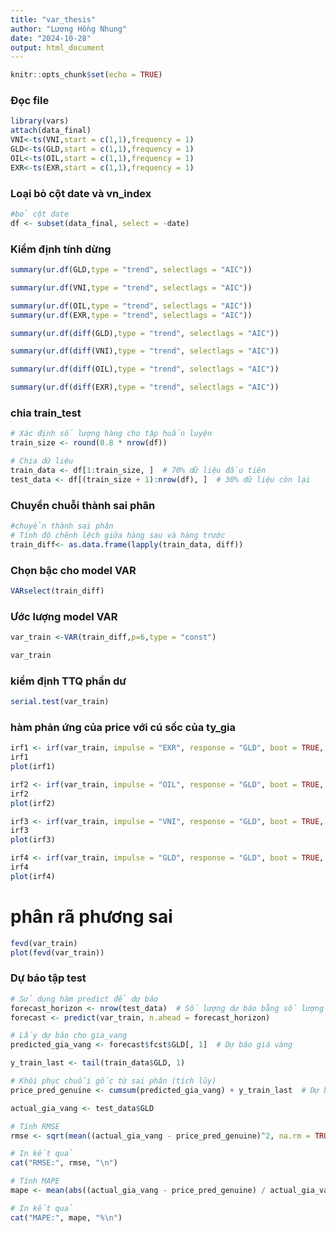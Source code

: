```yaml
---
title: "var_thesis"
author: "Lương Hồng Nhung"
date: "2024-10-28"
output: html_document
---
```


```r
knitr::opts_chunk$set(echo = TRUE)
```

### Đọc file 
```r
library(vars)
attach(data_final)
VNI<-ts(VNI,start = c(1,1),frequency = 1)
GLD<-ts(GLD,start = c(1,1),frequency = 1)
OIL<-ts(OIL,start = c(1,1),frequency = 1)
EXR<-ts(EXR,start = c(1,1),frequency = 1)
```


### Loại bỏ cột date và vn_index

```r
#bỏ cột date
df <- subset(data_final, select = -date)
```
### Kiểm định tính dừng
```r
summary(ur.df(GLD,type = "trend", selectlags = "AIC"))
```
```r
summary(ur.df(VNI,type = "trend", selectlags = "AIC"))
```
```r
summary(ur.df(OIL,type = "trend", selectlags = "AIC"))
summary(ur.df(EXR,type = "trend", selectlags = "AIC"))
```
```r
summary(ur.df(diff(GLD),type = "trend", selectlags = "AIC"))
```
```r
summary(ur.df(diff(VNI),type = "trend", selectlags = "AIC"))
```
```r
summary(ur.df(diff(OIL),type = "trend", selectlags = "AIC"))
```
```r
summary(ur.df(diff(EXR),type = "trend", selectlags = "AIC"))
```

### chia train_test
```r
# Xác định số lượng hàng cho tập huấn luyện
train_size <- round(0.8 * nrow(df))

# Chia dữ liệu
train_data <- df[1:train_size, ]  # 70% dữ liệu đầu tiên
test_data <- df[(train_size + 1):nrow(df), ]  # 30% dữ liệu còn lại

```


### Chuyển chuỗi thành sai phân
```r
#chuyển thành sai phân 
# Tính độ chênh lệch giữa hàng sau và hàng trước
train_diff<- as.data.frame(lapply(train_data, diff))

```


### Chọn bậc cho model VAR
```r
VARselect(train_diff)
```

### Ước lượng model VAR
```r
var_train <-VAR(train_diff,p=6,type = "const")
```

```r
var_train
```

### kiểm định TTQ phần dư
```r
serial.test(var_train)
```
### hàm phản ứng của price với cú sốc của ty_gia
```r
irf1 <- irf(var_train, impulse = "EXR", response = "GLD", boot = TRUE, runs = 100,ci=0.95)
irf1
plot(irf1)
```
```r
irf2 <- irf(var_train, impulse = "OIL", response = "GLD", boot = TRUE, runs = 100,ci=0.95)
irf2
plot(irf2)
```
```r
irf3 <- irf(var_train, impulse = "VNI", response = "GLD", boot = TRUE, runs = 100,ci=0.95)
irf3
plot(irf3)
```
```r
irf4 <- irf(var_train, impulse = "GLD", response = "GLD", boot = TRUE, runs = 100,ci=0.95)
irf4
plot(irf4)
```

# phân rã phương sai 
```r
fevd(var_train)
plot(fevd(var_train))
```
### Dự báo tập test 

```r
# Sử dụng hàm predict để dự báo
forecast_horizon <- nrow(test_data)  # Số lượng dự báo bằng số lượng quan sát trong tập kiểm tra
forecast <- predict(var_train, n.ahead = forecast_horizon)

# Lấy dự báo cho gia_vang
predicted_gia_vang <- forecast$fcst$GLD[, 1]  # Dự báo giá vàng

```
```r
y_train_last <- tail(train_data$GLD, 1)
```
```r
# Khôi phục chuỗi gốc từ sai phân (tích lũy)
price_pred_genuine <- cumsum(predicted_gia_vang) + y_train_last  # Dự báo chuỗi gốc từ sai phân dự báo
```



```r
actual_gia_vang <- test_data$GLD
```


```r
# Tính RMSE
rmse <- sqrt(mean((actual_gia_vang - price_pred_genuine)^2, na.rm = TRUE))

# In kết quả
cat("RMSE:", rmse, "\n")
```
```r

# Tính MAPE
mape <- mean(abs((actual_gia_vang - price_pred_genuine) / actual_gia_vang), na.rm = TRUE) * 100

# In kết quả
cat("MAPE:", mape, "%\n")

```









